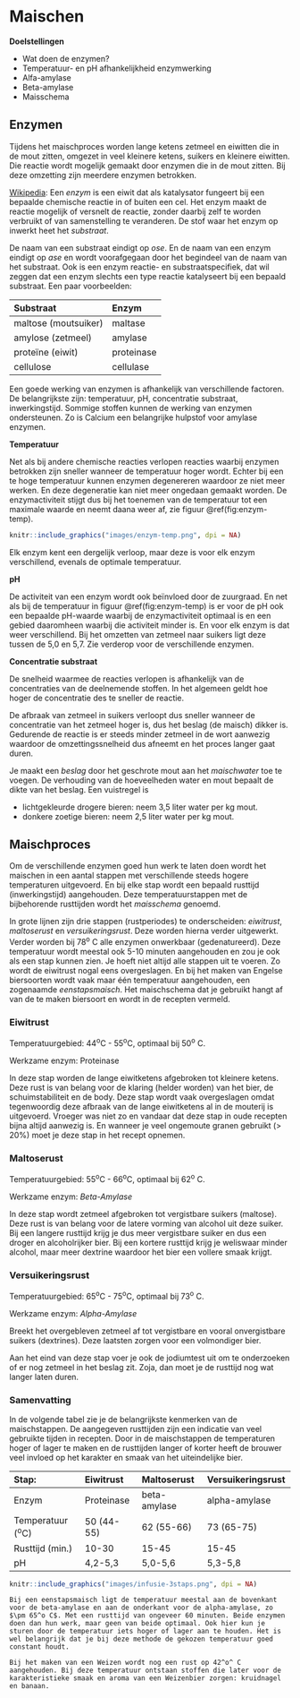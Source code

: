 # Maischen

**Doelstellingen**

-  Wat doen de enzymen?
-  Temperatuur- en pH afhankelijkheid enzymwerking
-  Alfa-amylase
-  Beta-amylase
-  Maisschema

## Enzymen

Tijdens het maischproces worden lange ketens zetmeel en eiwitten die in de mout zitten, omgezet in veel kleinere ketens, suikers en kleinere eiwitten. Die reactie wordt mogelijk gemaakt door enzymen die in de mout zitten. Bij deze omzetting zijn meerdere enzymen betrokken.

[Wikipedia](https://nl.wikipedia.org/wiki/Enzym): Een *enzym* is een eiwit dat als katalysator fungeert bij een bepaalde chemische reactie in of buiten een cel. Het enzym maakt de reactie mogelijk of versnelt de reactie, zonder daarbij zelf te worden verbruikt of van samenstelling te veranderen. De stof waar het enzym op inwerkt heet het *substraat*.

De naam van een substraat eindigt op *ose*. En de naam van een enzym eindigt op *ase* en wordt voorafgegaan door het begindeel van de naam van het substraat. Ook is een enzym reactie- en substraatspecifiek, dat wil zeggen dat een enzym slechts een type reactie katalyseert bij een bepaald substraat. Een paar voorbeelden:

| Substraat            | Enzym      |
|:---------------------|:-----------|
| maltose (moutsuiker) | maltase    |
| amylose (zetmeel)    | amylase    |
| proteïne (eiwit)     | proteinase |
| cellulose            | cellulase  |

Een goede werking van enzymen is afhankelijk van verschillende factoren. De belangrijkste zijn: temperatuur, pH, concentratie substraat, inwerkingstijd. Sommige stoffen kunnen de werking van enzymen ondersteunen. Zo is Calcium een belangrijke hulpstof voor amylase enzymen.

**Temperatuur**

Net als bij andere chemische reacties verlopen reacties waarbij enzymen betrokken zijn sneller wanneer de temperatuur hoger wordt. Echter bij een te hoge temperatuur kunnen enzymen degenereren waardoor ze niet meer werken. En deze degeneratie kan niet meer ongedaan gemaakt worden. De enzymactiviteit stijgt dus bij het toenemen van de temperatuur tot een maximale waarde en neemt daana weer af, zie figuur \@ref(fig:enzym-temp).

```r
knitr::include_graphics("images/enzym-temp.png", dpi = NA)
```

Elk enzym kent een dergelijk verloop, maar deze is voor elk enzym verschillend, evenals de optimale temperatuur.

**pH**

De activiteit van een enzym wordt ook beïnvloed door de zuurgraad. En net als bij de temperatuur in figuur \@ref(fig:enzym-temp) is er voor de pH ook een bepaalde pH-waarde waarbij de enzymactiviteit optimaal is en een gebied daaromheen waarbij die activiteit minder is. En voor elk enzym is dat weer verschillend. Bij het omzetten van zetmeel naar suikers ligt deze tussen de 5,0 en 5,7. Zie verderop voor de verschillende enzymen.

**Concentratie substraat**

De snelheid waarmee de reacties verlopen is afhankelijk van de concentraties van de deelnemende stoffen. In het algemeen geldt hoe hoger de concentratie des te sneller de reactie.

De afbraak van zetmeel in suikers verloopt dus sneller wanneer de concentratie van het zetmeel hoger is, dus het beslag (de maisch) dikker is. Gedurende de reactie is er steeds minder zetmeel in de wort aanwezig waardoor de omzettingssnelheid dus afneemt en het proces langer gaat duren.

Je maakt een *beslag* door het geschrote mout aan het *maischwater* toe te voegen. De verhouding van de hoeveelheden water en mout bepaalt de dikte van het beslag. Een vuistregel is

-  lichtgekleurde drogere bieren: neem 3,5 liter water per kg mout.
-  donkere zoetige bieren: neem 2,5 liter water per kg mout.

## Maischproces

Om de verschillende enzymen goed hun werk te laten doen wordt het maischen in een aantal stappen met verschillende steeds hogere temperaturen uitgevoerd. En bij elke stap wordt een bepaald rusttijd (inwerkingstijd) aangehouden. Deze temperatuurstappen met de bijbehorende rusttijden wordt het *maisschema* genoemd.

In grote lijnen zijn drie stappen (rustperiodes) te onderscheiden: *eiwitrust*, *maltoserust* en *versuikeringsrust*. Deze worden hierna verder uitgewerkt. Verder worden bij 78^o^ C alle enzymen onwerkbaar (gedenatureerd). Deze temperatuur wordt meestal ook 5-10 minuten aangehouden en zou je ook als een stap kunnen zien. Je hoeft niet altijd alle stappen uit te voeren. Zo wordt de eiwitrust nogal eens overgeslagen. En bij het maken van Engelse biersoorten wordt vaak maar één temperatuur aangehouden, een zogenaamde *eenstapsmaisch*. Het maischschema dat je gebruikt hangt af van de te maken biersoort en wordt in de recepten vermeld.

### Eiwitrust

Temperatuurgebied: 44^o^C - 55^o^C, optimaal bij 50^o^ C.

Werkzame enzym: Proteinase

In deze stap worden de lange eiwitketens afgebroken tot kleinere ketens. Deze rust is van belang voor de klaring (helder worden) van het bier, de schuimstabiliteit en de body. Deze stap wordt vaak overgeslagen omdat tegenwoordig deze afbraak van de lange eiwitketens al in de mouterij is uitgevoerd. Vroeger was niet zo en vandaar dat deze stap in oude recepten bijna altijd aanwezig is. En wanneer je veel ongemoute granen gebruikt (> 20%) moet je deze stap in het recept opnemen.

### Maltoserust

Temperatuurgebied: 55^o^C - 66^o^C, optimaal bij 62^o^ C.

Werkzame enzym: *Beta-Amylase*

In deze stap wordt zetmeel afgebroken tot vergistbare suikers (maltose).  Deze rust is van belang voor de latere vorming van alcohol uit deze suiker. Bij een langere rusttijd krijg je dus meer vergistbare suiker en dus een droger en alcoholrijker bier. Bij een kortere rusttijd krijg je weliswaar minder alcohol, maar meer dextrine waardoor het bier een vollere smaak krijgt.

### Versuikeringsrust

Temperatuurgebied: 65^o^C - 75^o^C, optimaal bij 73^o^ C.

Werkzame enzym: *Alpha-Amylase*

Breekt het overgebleven zetmeel af tot vergistbare en vooral onvergistbare suikers (dextrines). Deze laatsten zorgen voor een volmondiger bier.

Aan het eind van deze stap voer je ook de jodiumtest uit om te onderzoeken of er nog zetmeel in het beslag zit. Zoja, dan moet je de rusttijd nog wat langer laten duren.

### Samenvatting

In de volgende tabel zie je de belangrijkste kenmerken van de maischstappen. De aangegeven rusttijden zijn een indicatie van veel gebruikte tijden in recepten. Door in de maischstappen de temperaturen hoger of lager te maken en de rusttijden langer of korter heeft de brouwer veel invloed op het karakter en smaak van het uiteindelijke bier.

| Stap:              | **Eiwitrust**  | **Maltoserust**  | **Versuikeringsrust**  |
|:-------------------|:---------------|:-----------------|:-----------------------|
| Enzym              | Proteinase     | beta-amylase     | alpha-amylase          |
| Temperatuur (^o^C) | 50 (44-55)     | 62 (55-66)       | 73 (65-75)             |
| Rusttijd (min.)    | 10-30          | 15-45            | 15-45                  |
| pH                 | 4,2-5,3        | 5,0-5,6          | 5,3-5,8                |


```r
knitr::include_graphics("images/infusie-3staps.png", dpi = NA)
```


```block2
Bij een eenstapsmaisch ligt de temperatuur meestal aan de bovenkant voor de beta-amylase en aan de onderkant voor de alpha-amylase, zo $\pm 65^o C$. Met een rusttijd van ongeveer 60 minuten. Beide enzymen doen dan hun werk, maar geen van beide optimaal. Ook hier kun je sturen door de temperatuur iets hoger of lager aan te houden. Het is wel belangrijk dat je bij deze methode de gekozen temperatuur goed constant houdt.

```


```block2
Bij het maken van een Weizen wordt nog een rust op 42^o^ C aangehouden. Bij deze temperatuur ontstaan stoffen die later voor de karakteristieke smaak en aroma van een Weizenbier zorgen: kruidnagel en banaan.

```

